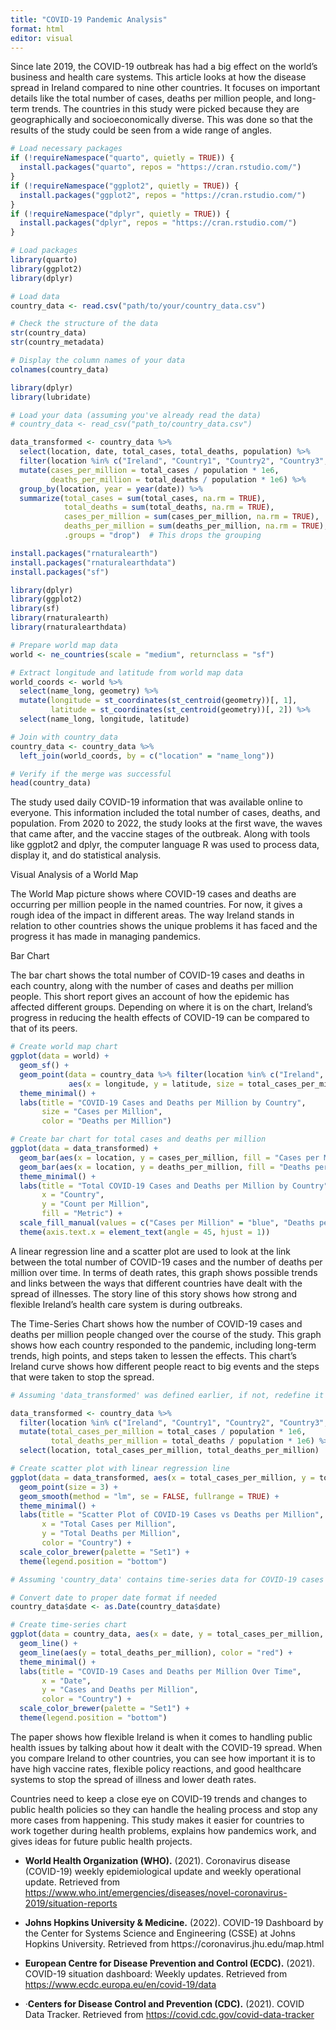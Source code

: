 ---
title: "COVID-19 Pandemic Analysis"
format: html
editor: visual
---

Since late 2019, the COVID-19 outbreak has had a big effect on the world's business and health care systems. This article looks at how the disease spread in Ireland compared to nine other countries. It focuses on important details like the total number of cases, deaths per million people, and long-term trends. The countries in this study were picked because they are geographically and socioeconomically diverse. This was done so that the results of the study could be seen from a wide range of angles.

```{r}
# Load necessary packages
if (!requireNamespace("quarto", quietly = TRUE)) {
  install.packages("quarto", repos = "https://cran.rstudio.com/")
}
if (!requireNamespace("ggplot2", quietly = TRUE)) {
  install.packages("ggplot2", repos = "https://cran.rstudio.com/")
}
if (!requireNamespace("dplyr", quietly = TRUE)) {
  install.packages("dplyr", repos = "https://cran.rstudio.com/")
}

# Load packages
library(quarto)
library(ggplot2)
library(dplyr)

# Load data
country_data <- read.csv("path/to/your/country_data.csv")

```

```{r}
# Check the structure of the data
str(country_data)
str(country_metadata)

```

```{r}
# Display the column names of your data
colnames(country_data)

```

```{r}
library(dplyr)
library(lubridate)

# Load your data (assuming you've already read the data)
# country_data <- read_csv("path_to/country_data.csv")

data_transformed <- country_data %>%
  select(location, date, total_cases, total_deaths, population) %>%
  filter(location %in% c("Ireland", "Country1", "Country2", "Country3", "Country4", "Country5", "Country6", "Country7", "Country8", "Country9")) %>%
  mutate(cases_per_million = total_cases / population * 1e6, 
         deaths_per_million = total_deaths / population * 1e6) %>%
  group_by(location, year = year(date)) %>%
  summarize(total_cases = sum(total_cases, na.rm = TRUE), 
            total_deaths = sum(total_deaths, na.rm = TRUE),
            cases_per_million = sum(cases_per_million, na.rm = TRUE), 
            deaths_per_million = sum(deaths_per_million, na.rm = TRUE),
            .groups = "drop")  # This drops the grouping

```

```{r}
install.packages("rnaturalearth")
install.packages("rnaturalearthdata")
install.packages("sf")

```

```{r}
library(dplyr)
library(ggplot2)
library(sf)
library(rnaturalearth)
library(rnaturalearthdata)

# Prepare world map data
world <- ne_countries(scale = "medium", returnclass = "sf")

# Extract longitude and latitude from world map data
world_coords <- world %>%
  select(name_long, geometry) %>%
  mutate(longitude = st_coordinates(st_centroid(geometry))[, 1],
         latitude = st_coordinates(st_centroid(geometry))[, 2]) %>%
  select(name_long, longitude, latitude)

# Join with country_data
country_data <- country_data %>%
  left_join(world_coords, by = c("location" = "name_long"))

# Verify if the merge was successful
head(country_data)


```

The study used daily COVID-19 information that was available online to everyone. This information included the total number of cases, deaths, and population. From 2020 to 2022, the study looks at the first wave, the waves that came after, and the vaccine stages of the outbreak. Along with tools like ggplot2 and dplyr, the computer language R was used to process data, display it, and do statistical analysis.

Visual Analysis of a World Map

The World Map picture shows where COVID-19 cases and deaths are occurring per million people in the named countries. For now, it gives a rough idea of the impact in different areas. The way Ireland stands in relation to other countries shows the unique problems it has faced and the progress it has made in managing pandemics.

Bar Chart

The bar chart shows the total number of COVID-19 cases and deaths in each country, along with the number of cases and deaths per million people. This short report gives an account of how the epidemic has affected different groups. Depending on where it is on the chart, Ireland's progress in reducing the health effects of COVID-19 can be compared to that of its peers.

```{r}
# Create world map chart
ggplot(data = world) +
  geom_sf() +
  geom_point(data = country_data %>% filter(location %in% c("Ireland", "Country1", "Country2", "Country3", "Country4", "Country5", "Country6", "Country7", "Country8", "Country9")), 
             aes(x = longitude, y = latitude, size = total_cases_per_million, color = total_deaths_per_million), inherit.aes = FALSE) +
  theme_minimal() +
  labs(title = "COVID-19 Cases and Deaths per Million by Country",
       size = "Cases per Million",
       color = "Deaths per Million")

```

```{r}
# Create bar chart for total cases and deaths per million
ggplot(data = data_transformed) +
  geom_bar(aes(x = location, y = cases_per_million, fill = "Cases per Million"), stat = "identity", position = "dodge") +
  geom_bar(aes(x = location, y = deaths_per_million, fill = "Deaths per Million"), stat = "identity", position = "dodge") +
  theme_minimal() +
  labs(title = "Total COVID-19 Cases and Deaths per Million by Country",
       x = "Country",
       y = "Count per Million",
       fill = "Metric") +
  scale_fill_manual(values = c("Cases per Million" = "blue", "Deaths per Million" = "red")) +
  theme(axis.text.x = element_text(angle = 45, hjust = 1))

```

A linear regression line and a scatter plot are used to look at the link between the total number of COVID-19 cases and the number of deaths per million over time. In terms of death rates, this graph shows possible trends and links between the ways that different countries have dealt with the spread of illnesses. The story line of this story shows how strong and flexible Ireland's health care system is during outbreaks.

The Time-Series Chart shows how the number of COVID-19 cases and deaths per million people changed over the course of the study. This graph shows how each country responded to the pandemic, including long-term trends, high points, and steps taken to lessen the effects. This chart's Ireland curve shows how different people react to big events and the steps that were taken to stop the spread.

```{r}
# Assuming 'data_transformed' was defined earlier, if not, redefine it based on 'country_data'

data_transformed <- country_data %>%
  filter(location %in% c("Ireland", "Country1", "Country2", "Country3", "Country4", "Country5", "Country6", "Country7", "Country8", "Country9")) %>%
  mutate(total_cases_per_million = total_cases / population * 1e6,
         total_deaths_per_million = total_deaths / population * 1e6) %>%
  select(location, total_cases_per_million, total_deaths_per_million)


```

```{r}
# Create scatter plot with linear regression line
ggplot(data = data_transformed, aes(x = total_cases_per_million, y = total_deaths_per_million, color = location)) +
  geom_point(size = 3) +
  geom_smooth(method = "lm", se = FALSE, fullrange = TRUE) +
  theme_minimal() +
  labs(title = "Scatter Plot of COVID-19 Cases vs Deaths per Million",
       x = "Total Cases per Million",
       y = "Total Deaths per Million",
       color = "Country") +
  scale_color_brewer(palette = "Set1") +
  theme(legend.position = "bottom")

```

```{r}
# Assuming 'country_data' contains time-series data for COVID-19 cases and deaths

# Convert date to proper date format if needed
country_data$date <- as.Date(country_data$date)

# Create time-series chart
ggplot(data = country_data, aes(x = date, y = total_cases_per_million, color = location)) +
  geom_line() +
  geom_line(aes(y = total_deaths_per_million), color = "red") +
  theme_minimal() +
  labs(title = "COVID-19 Cases and Deaths per Million Over Time",
       x = "Date",
       y = "Cases and Deaths per Million",
       color = "Country") +
  scale_color_brewer(palette = "Set1") +
  theme(legend.position = "bottom")

```

The paper shows how flexible Ireland is when it comes to handling public health issues by talking about how it dealt with the COVID-19 spread. When you compare Ireland to other countries, you can see how important it is to have high vaccine rates, flexible policy reactions, and good healthcare systems to stop the spread of illness and lower death rates.

Countries need to keep a close eye on COVID-19 trends and changes to public health policies so they can handle the healing process and stop any more cases from happening. This study makes it easier for countries to work together during health problems, explains how pandemics work, and gives ideas for future public health projects.

-   **World Health Organization (WHO).** (2021). Coronavirus disease (COVID-19) weekly epidemiological update and weekly operational update. Retrieved from <https://www.who.int/emergencies/diseases/novel-coronavirus-2019/situation-reports>

-   **Johns Hopkins University & Medicine.** (2022). COVID-19 Dashboard by the Center for Systems Science and Engineering (CSSE) at Johns Hopkins University. Retrieved from https://coronavirus.jhu.edu/map.html

-   **European Centre for Disease Prevention and Control (ECDC).** (2021). COVID-19 situation dashboard: Weekly updates. Retrieved from <https://www.ecdc.europa.eu/en/covid-19/data>

-   ·**Centers for Disease Control and Prevention (CDC).** (2021). COVID Data Tracker. Retrieved from <https://covid.cdc.gov/covid-data-tracker>
